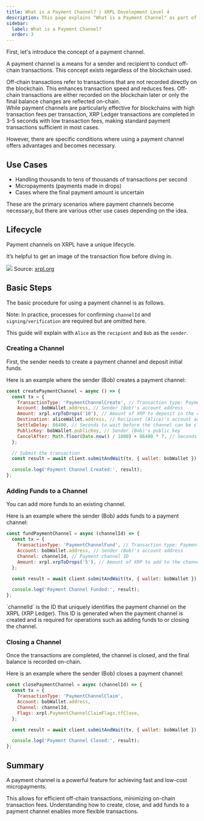 ```yaml
---
title: What is a Payment Channel? | XRPL Development Level 4
description: This page explains "What is a Payment Channel" as part of the XRPL Development Level 4 curriculum.
sidebar:
  label: What is a Payment Channel?
  order: 3
---
```



First, let's introduce the concept of a payment channel.

A payment channel is a means for a sender and recipient to conduct off-chain transactions. This concept exists regardless of the blockchain used.

<Aside title="Off-Chain Transactions">
Off-chain transactions refer to transactions that are not recorded directly on the blockchain. This enhances transaction speed and reduces fees. Off-chain transactions are either recorded on the blockchain later or only the final balance changes are reflected on-chain.
</Aside>
While payment channels are particularly effective for blockchains with high transaction fees per transaction, XRP Ledger transactions are completed in 3-5 seconds with low transaction fees, making standard payment transactions sufficient in most cases.

However, there are specific conditions where using a payment channel offers advantages and becomes necessary.

## Use Cases

- Handling thousands to tens of thousands of transactions per second
- Micropayments (payments made in drops)
- Cases where the final payment amount is uncertain

These are the primary scenarios where payment channels become necessary, but there are various other use cases depending on the idea.

## Lifecycle

Payment channels on XRPL have a unique lifecycle.

It’s helpful to get an image of the transaction flow before diving in.

![](https://xrpl.org/assets/paychan-flow.1f3109831c3e58f32136c4f198c2b0461ff2ea2c4716567d66e3e135d4e7da21.ac57e6ef.svg)
Source: [xrpl.org](https://xrpl.org/docs/concepts/payment-types/payment-channels/)

## Basic Steps

The basic procedure for using a payment channel is as follows.

Note: In practice, processes for confirming `channelId` and `signing/verification` are required but are omitted here.

This guide will explain with `Alice` as the `recipient` and `Bob` as the `sender`.

### Creating a Channel

First, the sender needs to create a payment channel and deposit initial funds.

Here is an example where the sender (Bob) creates a payment channel:

```javascript
const createPaymentChannel = async () => {
  const tx = {
    TransactionType: 'PaymentChannelCreate', // Transaction type: PaymentChannelCreate
    Account: bobWallet.address, // Sender (Bob)'s account address
    Amount: xrpl.xrpToDrops('10'), // Amount of XRP to deposit in the channel (10 XRP here)
    Destination: aliceWallet.address, // Recipient (Alice)'s account address
    SettleDelay: 86400, // Seconds to wait before the channel can be closed (1 day here)
    PublicKey: bobWallet.publicKey, // Sender (Bob)'s public key
    CancelAfter: Math.floor(Date.now() / 1000) + 86400 * 7, // Seconds until the channel can be canceled (1 week here)
  };

  // Submit the transaction
  const result = await client.submitAndWait(tx, { wallet: bobWallet });

  console.log('Payment Channel Created:', result);
};
```

### Adding Funds to a Channel

You can add more funds to an existing channel.

Here is an example where the sender (Bob) adds funds to a payment channel:

```javascript
const fundPaymentChannel = async (channelId) => {
  const tx = {
    TransactionType: 'PaymentChannelFund', // Transaction type: PaymentChannelFund
    Account: bobWallet.address, // Sender (Bob)'s account address
    Channel: channelId, // Payment channel ID
    Amount: xrpl.xrpToDrops('5'), // Amount of XRP to add to the channel (5 XRP here)
  };

  const result = await client.submitAndWait(tx, { wallet: bobWallet });

  console.log('Payment Channel Funded:', result);
};
```

<Aside>
`channelId` is the ID that uniquely identifies the payment channel on the XRPL (XRP Ledger). This ID is generated when the payment channel is created and is required for operations such as adding funds to or closing the channel.
</Aside>

### Closing a Channel

Once the transactions are completed, the channel is closed, and the final balance is recorded on-chain.

Here is an example where the sender (Bob) closes a payment channel:

```javascript
const closePaymentChannel = async (channelId) => {
  const tx = {
    TransactionType: 'PaymentChannelClaim',
    Account: bobWallet.address,
    Channel: channelId,
    Flags: xrpl.PaymentChannelClaimFlags.tfClose,
  };

  const result = await client.submitAndWait(tx, { wallet: bobWallet });

  console.log('Payment Channel Closed:', result);
};
```

## Summary

A payment channel is a powerful feature for achieving fast and low-cost micropayments.

This allows for efficient off-chain transactions, minimizing on-chain transaction fees. Understanding how to create, close, and add funds to a payment channel enables more flexible transactions.
